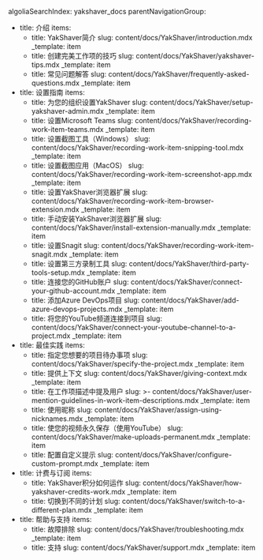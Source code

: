 algoliaSearchIndex: yakshaver_docs
parentNavigationGroup:
  - title: 介绍
    items:
      - title: YakShaver简介
        slug: content/docs/YakShaver/introduction.mdx
        _template: item
      - title: 创建完美工作项的技巧
        slug: content/docs/YakShaver/yakshaver-tips.mdx
        _template: item
      - title: 常见问题解答
        slug: content/docs/YakShaver/frequently-asked-questions.mdx
        _template: item
  - title: 设置指南
    items:
      - title: 为您的组织设置YakShaver
        slug: content/docs/YakShaver/setup-yakshaver-admin.mdx
        _template: item
      - title: 设置Microsoft Teams
        slug: content/docs/YakShaver/recording-work-item-teams.mdx
        _template: item
      - title: 设置截图工具（Windows）
        slug: content/docs/YakShaver/recording-work-item-snipping-tool.mdx
        _template: item
      - title: 设置截图应用（MacOS）
        slug: content/docs/YakShaver/recording-work-item-screenshot-app.mdx
        _template: item
      - title: 设置YakShaver浏览器扩展
        slug: content/docs/YakShaver/recording-work-item-browser-extension.mdx
        _template: item
      - title: 手动安装YakShaver浏览器扩展
        slug: content/docs/YakShaver/install-extension-manually.mdx
        _template: item
      - title: 设置Snagit
        slug: content/docs/YakShaver/recording-work-item-snagit.mdx
        _template: item
      - title: 设置第三方录制工具
        slug: content/docs/YakShaver/third-party-tools-setup.mdx
        _template: item
      - title: 连接您的GitHub账户
        slug: content/docs/YakShaver/connect-your-github-account.mdx
        _template: item
      - title: 添加Azure DevOps项目
        slug: content/docs/YakShaver/add-azure-devops-projects.mdx
        _template: item
      - title: 将您的YouTube频道连接到项目
        slug: content/docs/YakShaver/connect-your-youtube-channel-to-a-project.mdx
        _template: item
  - title: 最佳实践
    items:
      - title: 指定您想要的项目待办事项
        slug: content/docs/YakShaver/specify-the-project.mdx
        _template: item
      - title: 提供上下文
        slug: content/docs/YakShaver/giving-context.mdx
        _template: item
      - title: 在工作项描述中提及用户
        slug: >-
          content/docs/YakShaver/user-mention-guidelines-in-work-item-descriptions.mdx
        _template: item
      - title: 使用昵称
        slug: content/docs/YakShaver/assign-using-nicknames.mdx
        _template: item
      - title: 使您的视频永久保存（使用YouTube）
        slug: content/docs/YakShaver/make-uploads-permanent.mdx
        _template: item
      - title: 配置自定义提示
        slug: content/docs/YakShaver/configure-custom-prompt.mdx
        _template: item
  - title: 计费与订阅
    items:
      - title: YakShaver积分如何运作
        slug: content/docs/YakShaver/how-yakshaver-credits-work.mdx
        _template: item
      - title: 切换到不同的计划
        slug: content/docs/YakShaver/switch-to-a-different-plan.mdx
        _template: item
  - title: 帮助与支持
    items:
      - title: 故障排除
        slug: content/docs/YakShaver/troubleshooting.mdx
        _template: item
      - title: 支持
        slug: content/docs/YakShaver/support.mdx
        _template: item